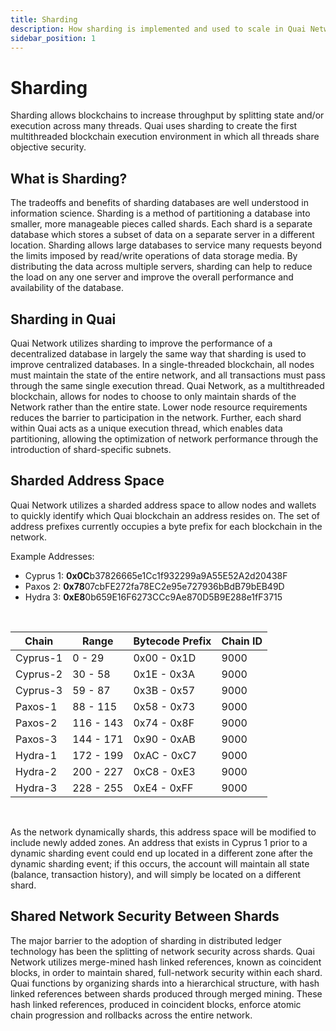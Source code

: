 ```yaml
---
title: Sharding
description: How sharding is implemented and used to scale in Quai Network.
sidebar_position: 1
---
```


# Sharding

Sharding allows blockchains to increase throughput by splitting state and/or execution across many threads. Quai uses sharding to create the first multithreaded blockchain execution environment in which all threads share objective security.

## What is Sharding?

The tradeoffs and benefits of sharding databases are well understood in information science. Sharding is a method of partitioning a database into smaller, more manageable pieces called shards. Each shard is a separate database which stores a subset of data on a separate server in a different location. Sharding allows large databases to service many requests beyond the limits imposed by read/write operations of data storage media. By distributing the data across multiple servers, sharding can help to reduce the load on any one server and improve the overall performance and availability of the database.

## Sharding in Quai

Quai Network utilizes sharding to improve the performance of a decentralized database in largely the same way that sharding is used to improve centralized databases. In a single-threaded blockchain, all nodes must maintain the state of the entire network, and all transactions must pass through the same single execution thread. Quai Network, as a multithreaded blockchain, allows for nodes to choose to only maintain shards of the Network rather than the entire state. Lower node resource requirements reduces the barrier to participation in the network. Further, each shard within Quai acts as a unique execution thread, which enables data partitioning, allowing the optimization of network performance through the introduction of shard-specific subnets.

## Sharded Address Space

Quai Network utilizes a sharded address space to allow nodes and wallets to quickly identify which Quai blockchain an address resides on. The set of address prefixes currently occupies a byte prefix for each blockchain in the network.

Example Addresses:

- Cyprus 1: **0x0C**b37826665e1Cc1f932299a9A55E52A2d20438F
- Paxos 2: **0x78**07cbFE272fa78EC2e95e727936bBdB79bEB49D
- Hydra 3: **0xE8**0b659E16F6273CCc9Ae870D5B9E288e1fF3715

<br />

| Chain    | Range     | Bytecode Prefix | Chain ID |
| -------- | --------- | --------------- | -------- |
| Cyprus-1 | 0 - 29    | 0x00 - 0x1D     | 9000     |
| Cyprus-2 | 30 - 58   | 0x1E - 0x3A     | 9000     |
| Cyprus-3 | 59 - 87   | 0x3B - 0x57     | 9000     |
| Paxos-1  | 88 - 115  | 0x58 - 0x73     | 9000     |
| Paxos-2  | 116 - 143 | 0x74 - 0x8F     | 9000     |
| Paxos-3  | 144 - 171 | 0x90 - 0xAB     | 9000     |
| Hydra-1  | 172 - 199 | 0xAC - 0xC7     | 9000     |
| Hydra-2  | 200 - 227 | 0xC8 - 0xE3     | 9000     |
| Hydra-3  | 228 - 255 | 0xE4 - 0xFF     | 9000     |

<br />

As the network dynamically shards, this address space will be modified to include newly added zones. An address that exists in Cyprus 1 prior to a dynamic sharding event could end up located in a different zone after the dynamic sharding event; if this occurs, the account will maintain all state (balance, transaction history), and will simply be located on a different shard.

## Shared Network Security Between Shards

The major barrier to the adoption of sharding in distributed ledger technology has been the splitting of network security across shards. Quai Network utilizes merge-mined hash linked references, known as coincident blocks, in order to maintain shared, full-network security within each shard. Quai functions by organizing shards into a hierarchical structure, with hash linked references between shards produced through merged mining. These hash linked references, produced in coincident blocks, enforce atomic chain progression and rollbacks across the entire network.
